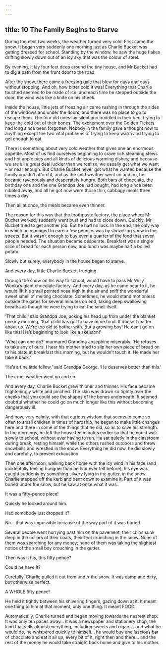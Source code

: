 ```yaml
---
---
---
```

title: 10 The Family Begins to Starve
---

During the next two weeks, the weather turned very cold. First came the snow. It began very suddenly one morning just as Charlie Bucket was getting dressed for school. Standing by the window, he saw the huge flakes drifting slowly down out of an icy sky that was the colour of steel.

By evening, it lay four feet deep around the tiny house, and Mr Bucket had to dig a path from the front door to the road.

After the snow, there came a freezing gale that blew for days and days without stopping. And oh, how bitter cold it was! Everything that Charlie touched seemed to be made of ice, and each time he stepped outside the door, the wind was like a knife on his cheek.

Inside the house, little jets of freezing air came rushing in through the sides of the windows and under the doors, and there was no place to go to escape them. The four old ones lay silent and huddled in their bed, trying to keep the cold out of their bones. The excitement over the Golden Tickets had long since been forgotten. Nobody in the family gave a thought now to anything except the two vital problems of trying to keep warm and trying to get enough to eat.

There is something about very cold weather that gives one an enormous appetite. Most of us find ourselves beginning to crave rich steaming stews and hot apple pies and all kinds of delicious warming dishes; and because we are all a great deal luckier than we realize, we usually get what we want – or near enough. But Charlie Bucket never got what he wanted because the family couldn’t afford it, and as the cold weather went on and on, he became ravenously and desperately hungry. Both bars of chocolate, the birthday one and the one Grandpa Joe had bought, had long since been nibbled away, and all he got now were those thin, cabbagy meals three times a day.

Then all at once, the meals became even thinner.

The reason for this was that the toothpaste factory, the place where Mr Bucket worked, suddenly went bust and had to close down. Quickly, Mr Bucket tried to get another job. But he had no luck. In the end, the only way in which he managed to earn a few pennies was by shovelling snow in the streets. But it wasn’t enough to buy even a quarter of the food that seven people needed. The situation became desperate. Breakfast was a single slice of bread for each person now, and lunch was maybe half a boiled potato.

Slowly but surely, everybody in the house began to starve.

And every day, little Charlie Bucket, trudging




through the snow on his way to school, would have to pass Mr Willy Wonka’s giant chocolate factory. And every day, as he came near to it, he would lift his small pointed nose high in the air and sniff the wonderful sweet smell of melting chocolate. Sometimes, he would stand motionless outside the gates for several minutes on end, taking deep swallowing breaths as though he were trying to eat the smell itself.

‘That child,’ said Grandpa Joe, poking his head up from under the blanket one icy morning, ‘that child has got to have more food. It doesn’t matter about us. We’re too old to bother with. But a growing boy! He can’t go on like this! He’s beginning to look like a skeleton!’

‘What can one do?’ murmured Grandma Josephine miserably. ‘He refuses to take any of ours. I hear his mother tried to slip her own piece of bread on to his plate at breakfast this morning, but he wouldn’t touch it. He made her take it back.’

‘He’s a fine little fellow,’ said Grandpa George. ‘He deserves better than this.’

The cruel weather went on and on.

And every day, Charlie Bucket grew thinner and thinner. His face became frighteningly white and pinched. The skin was drawn so tightly over the cheeks that you could see the shapes of the bones underneath. It seemed doubtful whether he could go on much longer like this without becoming dangerously ill.

And now, very calmly, with that curious wisdom that seems to come so often to small children in times of hardship, he began to make little changes here and there in some of the things that he did, so as to save his strength. In the mornings, he left the house ten minutes earlier so that he could walk slowly to school, without ever having to run. He sat quietly in the classroom during break, resting himself, while the others rushed outdoors and threw snowballs and wrestled in the snow. Everything he did now, he did slowly and carefully, to prevent exhaustion.

Then one afternoon, walking back home with the icy wind in his face (and incidentally feeling hungrier than he had ever felt before), his eye was caught suddenly by something silvery lying in the gutter, in the snow. Charlie stepped off the kerb and bent down to examine it. Part of it was buried under the snow, but he saw at once what it was.

It was a fifty-pence piece!

Quickly he looked around him.

Had somebody just dropped it?

No – that was impossible because of the way part of it was buried.

Several people went hurrying past him on the pavement, their chins sunk deep in the collars of their coats, their feet crunching in the snow. None of them was searching for any money; none of them was taking the slightest notice of the small boy crouching in the gutter.

Then was it his, this fifty pence?

Could he have it?

Carefully, Charlie pulled it out from under the snow. It was damp and dirty, but otherwise perfect.



A WHOLE fifty pence!

He held it tightly between his shivering fingers, gazing down at it. It meant one thing to him at that moment, only one thing. It meant FOOD.

Automatically, Charlie turned and began moving towards the nearest shop. It was only ten paces away… it was a newspaper and stationery shop, the kind that sells almost everything, including sweets and cigars… and what he would do, he whispered quickly to himself… he would buy one luscious bar of chocolate and eat it all up, every bit of it, right then and there… and the rest of the money he would take straight back home and give to his mother.